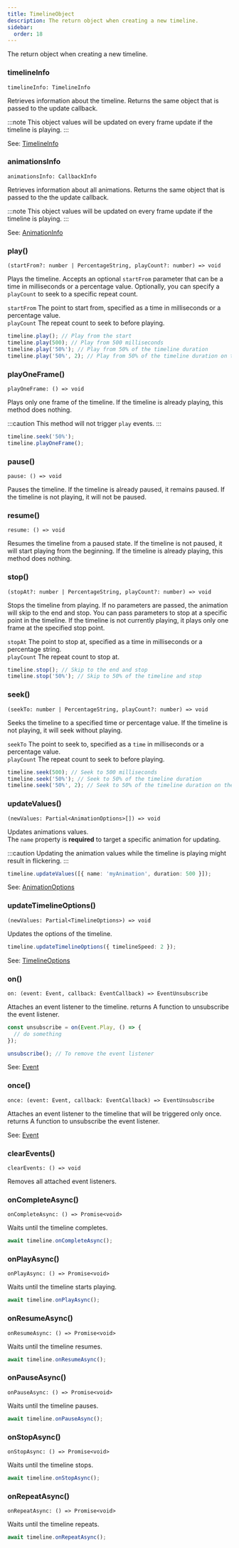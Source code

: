 ```yaml
---
title: TimelineObject
description: The return object when creating a new timeline.
sidebar:
  order: 18
---
```



The return object when creating a new timeline.

### timelineInfo

`timelineInfo: TimelineInfo`

Retrieves information about the timeline.
Returns the same object that is passed to the update callback.

:::note
This object values will be updated on every frame update if the timeline is playing.
:::

See: [TimelineInfo](/animare/api/objects/timelineinfo/)

### animationsInfo

`animationsInfo: CallbackInfo`

Retrieves information about all animations.
Returns the same object that is passed to the the update callback.

:::note
This object values will be updated on every frame update if the timeline is playing.
:::

See: [AnimationInfo](/animare/api/objects/animationinfo/)

### play()

`(startFrom?: number | PercentageString, playCount?: number) => void`

Plays the timeline.
Accepts an optional `startFrom` parameter that can be a time in milliseconds or a percentage value.
Optionally, you can specify a `playCount` to seek to a specific repeat count.

`startFrom` The point to start from, specified as a time in milliseconds or a percentage value.<br/>
`playCount` The repeat count to seek to before playing.

```ts title="Play" frame="terminal"
timeline.play(); // Play from the start
timeline.play(500); // Play from 500 milliseconds
timeline.play('50%'); // Play from 50% of the timeline duration
timeline.play('50%', 2); // Play from 50% of the timeline duration on the second repeat
```

### playOneFrame()

`playOneFrame: () => void`

Plays only one frame of the timeline.
If the timeline is already playing, this method does nothing.

:::caution
This method will not trigger `play` events.
:::

```ts title="Play One Frame" frame="terminal"
timeline.seek('50%');
timeline.playOneFrame();
```

### pause()

`pause: () => void`

Pauses the timeline.
If the timeline is already paused, it remains paused.
If the timeline is not playing, it will not be paused.

### resume()

`resume: () => void`

Resumes the timeline from a paused state.
If the timeline is not paused, it will start playing from the beginning.
If the timeline is already playing, this method does nothing.

### stop()

`(stopAt?: number | PercentageString, playCount?: number) => void`

Stops the timeline from playing.
If no parameters are passed, the animation will skip to the end and stop.
You can pass parameters to stop at a specific point in the timeline.
If the timeline is not currently playing, it plays only one frame at the specified stop point.

`stopAt` The point to stop at, specified as a time in milliseconds or a percentage string. <br/>
`playCount` The repeat count to stop at.

```ts title="Stop" frame="terminal"
timeline.stop(); // Skip to the end and stop
timeline.stop('50%'); // Skip to 50% of the timeline and stop
```

### seek()

`(seekTo: number | PercentageString, playCount?: number) => void`

Seeks the timeline to a specified time or percentage value.
If the timeline is not playing, it will seek without playing.

`seekTo` The point to seek to, specified as a `time` in milliseconds or a percentage value. <br/>
`playCount` <Badge text="Default: current playCount" variant="tip" size="small" /> The repeat count to seek to before playing.

```ts title="Seek" frame="terminal"
timeline.seek(500); // Seek to 500 milliseconds
timeline.seek('50%'); // Seek to 50% of the timeline duration
timeline.seek('50%', 2); // Seek to 50% of the timeline duration on the second repeat
```

### updateValues()

`(newValues: Partial<AnimationOptions>[]) => void` <Badge text="Throws" variant="danger" size="small" />

Updates animations values. <br/>
The `name` property is **required** to target a specific animation for updating.

:::caution
Updating the animation values while the timeline is playing might result in flickering.
:::

```ts title="Change animation values" frame="terminal"
timeline.updateValues([{ name: 'myAnimation', duration: 500 }]);
```

See: [AnimationOptions](/animare/api/objects/animationoptions/)

### updateTimelineOptions()

`(newValues: Partial<TimelineOptions>) => void` <Badge text="Throws" variant="danger" size="small" />

Updates the options of the timeline.

```ts title="Change animation values" frame="terminal"
timeline.updateTimelineOptions({ timelineSpeed: 2 });
```

See: [TimelineOptions](/animare/api/objects/timelineoptions/)

### on()

`on: (event: Event, callback: EventCallback) => EventUnsubscribe`

Attaches an event listener to the timeline.
returns A function to unsubscribe the event listener.

```ts title="Attach an event listener" frame="terminal"
const unsubscribe = on(Event.Play, () => {
  // do something
});

unsubscribe(); // To remove the event listener
```

See: [Event](/animare/api/enums/event/)

### once()

`once: (event: Event, callback: EventCallback) => EventUnsubscribe`

Attaches an event listener to the timeline that will be triggered only once.
returns A function to unsubscribe the event listener.

See: [Event](/animare/api/enums/event/)

### clearEvents()

`clearEvents: () => void`

Removes all attached event listeners.

### onCompleteAsync()

`onCompleteAsync: () => Promise<void>`

Waits until the timeline completes.

```ts
await timeline.onCompleteAsync();
```

### onPlayAsync()

`onPlayAsync: () => Promise<void>`

Waits until the timeline starts playing.

```ts
await timeline.onPlayAsync();
```

### onResumeAsync()

`onResumeAsync: () => Promise<void>`

Waits until the timeline resumes.

```ts
await timeline.onResumeAsync();
```

### onPauseAsync()

`onPauseAsync: () => Promise<void>`

Waits until the timeline pauses.

```ts
await timeline.onPauseAsync();
```

### onStopAsync()

`onStopAsync: () => Promise<void>`

Waits until the timeline stops.

```ts
await timeline.onStopAsync();
```

### onRepeatAsync()

`onRepeatAsync: () => Promise<void>`

Waits until the timeline repeats.

```ts
await timeline.onRepeatAsync();
```
